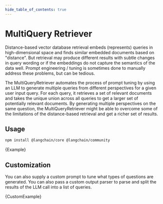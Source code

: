 ```yaml
---
hide_table_of_contents: true
---
```


# MultiQuery Retriever

Distance-based vector database retrieval embeds (represents) queries in high-dimensional space and finds similar embedded documents based on "distance".
But retrieval may produce different results with subtle changes in query wording or if the embeddings do not capture the semantics of the data well.
Prompt engineering / tuning is sometimes done to manually address these problems, but can be tedious.

The MultiQueryRetriever automates the process of prompt tuning by using an LLM to generate multiple queries from different perspectives for a given user input query.
For each query, it retrieves a set of relevant documents and takes the unique union across all queries to get a larger set of potentially relevant documents.
By generating multiple perspectives on the same question, the MultiQueryRetriever might be able to overcome some of the limitations of the distance-based retrieval and get a richer set of results.

## Usage


<IntegrationInstallTooltip></IntegrationInstallTooltip>

```bash npm2yarn
npm install @langchain/core @langchain/community
```


<CodeBlock language="typescript">{Example}</CodeBlock>

## Customization

You can also supply a custom prompt to tune what types of questions are generated.
You can also pass a custom output parser to parse and split the results of the LLM call into a list of queries.


<CodeBlock language="typescript">{CustomExample}</CodeBlock>
